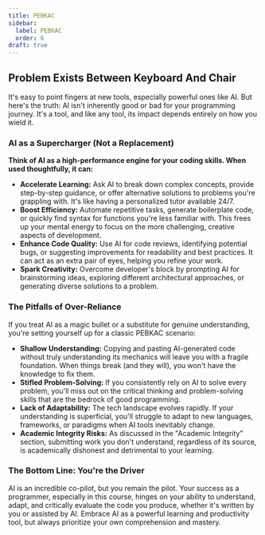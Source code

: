 ```yaml
---
title: PEBKAC
sidebar:
  label: PEBKAC
  order: 6
draft: true
---
```


## Problem Exists Between Keyboard And Chair

It's easy to point fingers at new tools, especially powerful ones like AI. But here's the truth: AI isn't inherently good or bad for your programming journey. It's a tool, and like any tool, its impact depends entirely on how you wield it.

### **AI as a Supercharger (Not a Replacement)**

**Think of AI as a high-performance engine for your coding skills. When used thoughtfully, it can:**

- **Accelerate Learning:** Ask AI to break down complex concepts, provide step-by-step guidance, or offer alternative solutions to problems you're grappling with. It's like having a personalized tutor available 24/7.
- **Boost Efficiency:** Automate repetitive tasks, generate boilerplate code, or quickly find syntax for functions you're less familiar with. This frees up your mental energy to focus on the more challenging, creative aspects of development.
- **Enhance Code Quality:** Use AI for code reviews, identifying potential bugs, or suggesting improvements for readability and best practices. It can act as an extra pair of eyes, helping you refine your work.
- **Spark Creativity:** Overcome developer's block by prompting AI for brainstorming ideas, exploring different architectural approaches, or generating diverse solutions to a problem.

### **The Pitfalls of Over-Reliance**

If you treat AI as a magic bullet or a substitute for genuine understanding, you're setting yourself up for a classic PEBKAC scenario:

- **Shallow Understanding:** Copying and pasting AI-generated code without truly understanding its mechanics will leave you with a fragile foundation. When things break (and they will), you won't have the knowledge to fix them.
- **Stifled Problem-Solving:** If you consistently rely on AI to solve every problem, you'll miss out on the critical thinking and problem-solving skills that are the bedrock of good programming.
- **Lack of Adaptability:** The tech landscape evolves rapidly. If your understanding is superficial, you'll struggle to adapt to new languages, frameworks, or paradigms when AI tools inevitably change.
- **Academic Integrity Risks:** As discussed in the "Academic Integrity" section, submitting work you don't understand, regardless of its source, is academically dishonest and detrimental to your learning.

### **The Bottom Line: You're the Driver**

AI is an incredible co-pilot, but you remain the pilot. Your success as a programmer, especially in this course, hinges on your ability to understand, adapt, and critically evaluate the code you produce, whether it's written by you or assisted by AI. Embrace AI as a powerful learning and productivity tool, but always prioritize your own comprehension and mastery.
